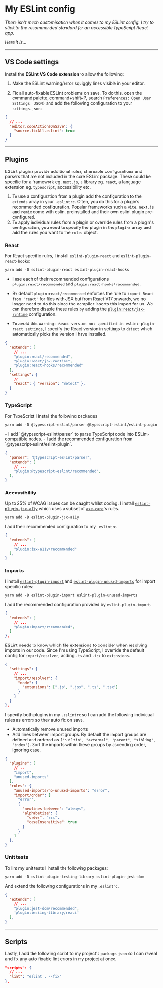 
<Helmet>
  <title>My ESLint config | Alizeh Khan</title>
</Helmet>

# My ESLint config

<Container>

_There isn't much customisation when it comes to my ESLint config. I try to stick to the recommended standard for an accessible TypeScript React app._

_Here it is..._

---

## VS Code settings

Install the **ESLint VS Code extension** to allow the following:

1. Make the ESLint warning/error squiggly lines visible in your editor.

2. Fix all auto-fixable ESLint problems on save. To do this, open the command palette, <Key>command</Key>+<Key>shift</Key>+<Key>P</Key>, search `Preferences: Open User Settings (JSON)` and add the following configuration to your `settings.json`:

```json
{
  // ...
  "editor.codeActionsOnSave": {
    "source.fixAll.eslint": true
  }
}
```

---

## Plugins

ESLint plugins provide additional rules, shareable configurations and parsers that are not included in the core ESLint package. These could be specific for a framework eg. `next.js`, a library eg. `react`, a language extension eg. `typescript`, accessibility etc.

1. To use a configuration from a plugin add the configuration to the `extends` array in your `.eslintrc`. Often, you do this for a plugin’s recommended configuration. Popular frameworks such a `vite`, `next.js` and `remix` come with eslint preinstalled and their own eslint plugin pre-configured.
2. To apply individual rules from a plugin or override rules from a plugin's configuration, you need to specify the plugin in the `plugins` array and add the rules you want to the `rules` object.

### React

For React specific rules, I install `eslint-plugin-react` and `eslint-plugin-react-hooks`:

```shell
yarn add -D eslint-plugin-react eslint-plugin-react-hooks
```

- I use each of their recommended configurations `plugin:react/recommended` and `plugin:react-hooks/recommended`.

- By default `plugin:react/recommended` enforces the rule to `import React from 'react'` for files with JSX but from React V17 onwards, we no longer need to do this since the compiler inserts this import for us. We can therefore disable these rules by adding the [`plugin:react/jsx-runtime`](https://github.com/jsx-eslint/eslint-plugin-react/blob/c8917b0885094b5e4cc2a6f613f7fb6f16fe932e/index.js#L163-L17) configuration.

- To avoid this `Warning: React version not specified in eslint-plugin-react settings`, I specify the React version in settings to `detect` which automatically picks the version I have installed.

```json
{
  "extends": [
    // ...
    "plugin:react/recommended",
    "plugin:react/jsx-runtime",
    "plugin:react-hooks/recommended"
  ],
  "settings": {
    // ...
    "react": { "version": "detect" },
  }
}
```

### TypeScript

For TypeScript I install the following packages:

```shell
yarn add -D @typescript-eslint/parser @typescript-eslint/eslint-plugin
```

<div className='my-4'>
- I add `@typescript-eslint/parser` to parse TypeScript code into ESLint-compatible nodes.
- I add the recommended configuration from `@typescript-eslint/eslint-plugin`.
</div>

```json
{
  "parser": "@typescript-eslint/parser",
  "extends": [
    // ...
    "plugin:@typescript-eslint/recommended",
  ],
}
```

### Accessibility

Up to 25% of WCAG issues can be caught whilst coding. I install [`eslint-plugin-jsx-a11y`](https://github.com/jsx-eslint/eslint-plugin-jsx-a11y) which uses a subset of [`axe-core`](https://github.com/dequelabs/axe-core)'s rules.

```shell
yarn add -D eslint-plugin-jsx-a11y
```

I add their recommended configuration to my `.eslintrc`.

```json
{
  "extends": [
    // ...
    "plugin:jsx-a11y/recommended"
  ],
}
```

### Imports

I install [`eslint-plugin-import`](https://github.com/import-js/eslint-plugin-import) and [`eslint-plugin-unused-imports`](https://github.com/sweepline/eslint-plugin-unused-imports) for import specific rules:

```shell
yarn add -D eslint-plugin-import eslint-plugin-unused-imports
```

I add the recommended configuration provided by `eslint-plugin-import`.

```json
{
  "extends": [
    // ...
    "plugin:import/recommended",
  ]
},
```

ESLint needs to know which file extensions to consider when resolving imports in our code. Since I'm using TypeScript, I override the default config for `import/resolver`, adding `.ts` and `.tsx` to `extensions`.

```json
{
  "settings": {
    // ...
    "import/resolver": {
      "node": {
        "extensions": [".js", ".jsx", ".ts", ".tsx"]
      }
    }
  }
},
```

I specify both plugins in my `.eslintrc` so I can add the following individual rules as errors so they auto fix on save.

- Automatically remove unused imports
- Add lines between import groups. By default the import groups are defined and ordered as `["builtin", "external", "parent", "sibling", "index"]`. Sort the imports within these groups by ascending order, ignoring case.

```json
{
  "plugins": [
    // ..
    "import",
    "unused-imports"
  ],
  "rules": {
    "unused-imports/no-unused-imports": "error",
    "import/order": [
      "error",
      {
        "newlines-between": "always",
        "alphabetize": {
          "order": "asc",
          "caseInsensitive": true
        }
      }
    ]
  },
}
```

### Unit tests

To lint my unit tests I install the following packages:

```shell
yarn add -D eslint-plugin-testing-library eslint-plugin-jest-dom
```

And extend the following configurations in my `.eslintrc`.

```json
{
  "extends": [
    // ...
    "plugin:jest-dom/recommended",
    "plugin:testing-library/react"
  ],
}
```

---

## Scripts

Lastly, I add the following script to my project's `package.json` so I can reveal and fix any auto fixable lint errors in my project at once.

```json
"scripts": {
  // ...
  "lint": "eslint . --fix"
},
```

</Container>
